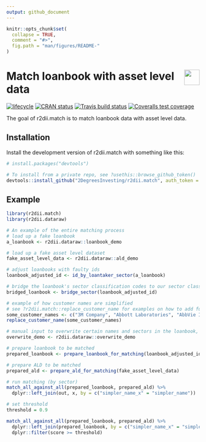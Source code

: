 ```yaml
---
output: github_document 
---
```

<!-- README.md is generated from README.Rmd. Please edit that file -->

```r
knitr::opts_chunk$set(
  collapse = TRUE,
  comment = "#>",
  fig.path = "man/figures/README-"
)
```

# <img src="https://i.imgur.com/3jITMq8.png" align="right" height=40 /> Match loanbook with asset level data

<!-- badges: start -->
[![lifecycle](https://img.shields.io/badge/lifecycle-experimental-orange.svg)](https://www.tidyverse.org/lifecycle/#experimental)
[![CRAN status](https://www.r-pkg.org/badges/version/r2dii.match)](https://CRAN.R-project.org/package=r2dii.match)
[![Travis build status](https://travis-ci.org/2DegreesInvesting/r2dii.match.svg?branch=master)](https://travis-ci.org/2DegreesInvesting/r2dii.match)
[![Coveralls test coverage](https://coveralls.io/repos/github/2DegreesInvesting/r2dii.match/badge.svg)](https://coveralls.io/r/2DegreesInvesting/r2dii.match?branch=master)
<!-- badges: end -->

The goal of r2dii.match is to match loanbook data with asset level data.

## Installation

Install the development version of r2dii.match with something like this:

```r
# install.packages("devtools")

# To install from a private repo, see ?usethis::browse_github_token()
devtools::install_github("2DegreesInvesting/r2dii.match", auth_token = "abc")
```

## Example

```r
library(r2dii.match)
library(r2dii.dataraw)

# An example of the entire matching process
# load up a fake loanbook
a_loanbook <- r2dii.dataraw::loanbook_demo

# load up a fake asset level dataset
fake_asset_level_data <- r2dii.dataraw::ald_demo

# adjust loanbooks with faulty ids
loanbook_adjusted_id <- id_by_loantaker_sector(a_loanbook)

# bridge the loanbook's sector classification codes to our sector classification scheme
bridged_loanbook <- bridge_sector(loanbook_adjusted_id)

# example of how customer names are simplified
# see ?r2dii.match::replace_customer_name for examples on how to add further abbreviations/ rules
some_customer_names <- c("3M Company", "Abbott Laboratories", "AbbVie Inc.")
replace_customer_name(some_customer_names)

# manual input to overwrite certain names and sectors in the loanbook, prior to matching
overwrite_demo <- r2dii.dataraw::overwrite_demo

# prepare loanbook to be matched
prepared_loanbook <- prepare_loanbook_for_matching(loanbook_adjusted_id)

# prepare ALD to be matched
prepared_ald <- prepare_ald_for_matching(fake_asset_level_data)

# run matching (by sector)
match_all_against_all(prepared_loanbook, prepared_ald) %>%
  dplyr::left_join(out, x, by = c("simpler_name_x" = "simpler_name"))

# set threshold
threshold = 0.9

match_all_against_all(prepared_loanbook, prepared_ald) %>%
  dplyr::left_join(prepared_loanbook, by = c("simpler_name_x" = "simpler_name")) %>%
  dplyr::filter(score >= threshold)

```

